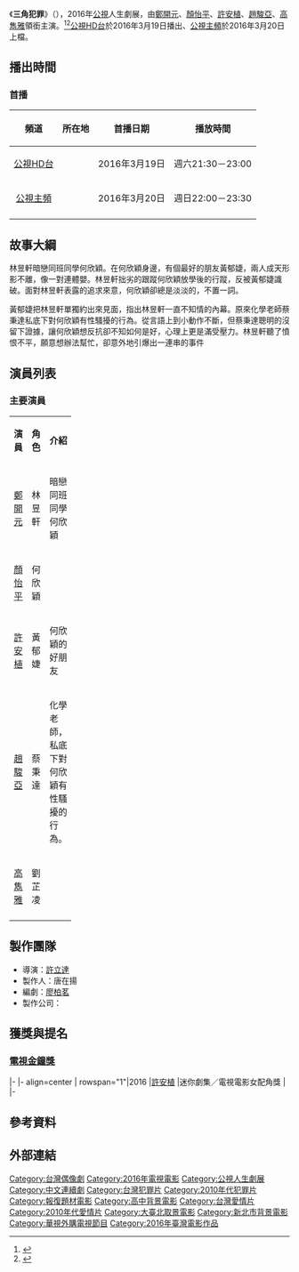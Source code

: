 {{Infobox Television
| show_name            = 三角犯罪
| original_name        = Hate you, Murder him, Love me!
| image                =
| caption              = 
| show_name_2          = 
| genre                = [[人生劇展|人生劇展]]、[[電視電影|電視電影]]
| format               = 
| creator              = 
| director             = [[許立達|許立達]]
| writer               = [[廖柏茗|廖柏茗]]
| creative_director    = 
| presenter            =
| starring             = {{Nowrap begin}}[[鄭開元|鄭開元]]、[[顏怡平|顏怡平]]、[[許安植|許安植]]、[[趙駿亞|趙駿亞]]、[[高雋雅|高雋雅]]{{Nowrap end}}
| judges               = 
| voices               = 
| narrated             = 
| theme_music_composer = 
| opentheme            =
| endtheme             = 
| composer             = 
| country              = {{ROC-TW}}
| language             = [[國語|國語]]
| num_seasons          = <!-- or num_series -->
| num_episodes         = 
| list_episodes        = 
| slogan               = 
| executive_producer   = 
| supervising_producer = 
| producer             = 唐在揚 
| editor               = 
| location             = {{ROC-TW}}
| cinematography       =
| camera               = 
| runtime              = 83分鐘
| company              = {{Nowrap begin}}{{Nowrap end}}
| distributor          = 
| channel              = [[公視HD台|公視HD台]]
| picture_format       = 高畫質 1920X[[1080i|1080i]]電視電影
| audio_format         = [[立體聲|立體聲]]
| first_run            = {{TWN}}
| aired                = {{start date|2016|03|19}}
| channel_1            = [[公視主頻|公視主頻]]
| picture_format_1     = 高畫質 1920X[[1080i|1080i]]電視電影
| audio_format_1       = [[立體聲|立體聲]]
| first_run_1          = {{TWN}}
| aired_1              = {{start date|2016|03|20}}
| status               = 
| preceded_by          = 
| followed_by          = 
| related              =
| website              = 
| production_website   = 
| imdb_id              = 7862008
}}
《'''三角犯罪'''》（{{lang-en|'''Hate you, Murder him, Love me!'''}}），2016年[[公視|公視]]人生劇展，由[[鄭開元|鄭開元]]、[[顏怡平|顏怡平]]、[[許安植|許安植]]、[[趙駿亞|趙駿亞]]、[[高雋雅|高雋雅]]領銜主演。<ref>{{Cite web |url=http://star.ettoday.net/news/613371 |title=高雋雅腫瘤開刀狂吐血　難忘媽媽柴智屏整晚守身旁 |accessdate=2016-03-15 |archive-date=2016-03-15 |archive-url=https://web.archive.org/web/20160315232839/http://star.ettoday.net/news/613371 |dead-url=no }}</ref><ref>{{Cite web |url=http://star.ettoday.net/news/611159 |title=妳是柴智屏女兒！高雋雅高EQ回「靠媽族」嗆聲 |accessdate=2016-03-15 |archive-date=2016-03-17 |archive-url=https://web.archive.org/web/20160317014323/http://star.ettoday.net/news/611159 |dead-url=no }}</ref>[[公視HD台|公視HD台]]於2016年3月19日播出、[[公視主頻|公視主頻]]於2016年3月20日上檔。

== 播出時間 ==
=== 首播 ===
{{UTC+8}}
{| class="wikitable" style="text-align:center"
|-  
! 頻道 || 所在地 || 首播日期 || 播放時間
|- 
|<center>[[公視HD台|公視HD台]]</center>||<center>{{TWN}}</center>||<center>2016年3月19日</center>||<center>週六21:30－23:00</center>
|-
|<center>[[公視主頻|公視主頻]]</center>||<center>{{TWN}}</center>||<center>2016年3月20日</center>||<center>週日22:00－23:30</center>
|-
|}
== 故事大綱 ==
林昱軒暗戀同班同學何欣穎。在何欣穎身邊，有個最好的朋友黃郁婕，兩人成天形影不離，像一對連體嬰。林昱軒拙劣的跟蹤何欣穎放學後的行蹤，反被黃郁婕識破。面對林昱軒表露的追求來意，何欣穎卻總是淡淡的，不置一詞。
 
黃郁婕把林昱軒單獨約出來見面，指出林昱軒一直不知情的內幕。原來化學老師蔡秉達私底下對何欣穎有性騷擾的行為。從言語上到小動作不斷，但蔡秉達聰明的沒留下證據，讓何欣穎想反抗卻不知如何是好，心理上更是滿受壓力。林昱軒聽了憤恨不平，願意想辦法幫忙，卻意外地引爆出一連串的事件

== 演員列表 ==
=== 主要演員 ===
{|class="wikitable" width="100%"
|- style="background:green; color:snow" align=center 
|width="8%"|'''演員''' || width="9%"|'''角色''' || width="46%"|'''介紹'''
|-
|<center>[[鄭開元|鄭開元]]</center>||<center>林昱軒</center>||暗戀同班同學何欣穎
|-
|<center>[[顏怡平|顏怡平]]</center>||<center>何欣穎</center>||
|-
|<center>[[許安植|許安植]]</center>||<center>黃郁婕</center>||何欣穎的好朋友
|-
|<center>[[趙駿亞|趙駿亞]]</center>||<center>蔡秉達</center>||化學老師，私底下對何欣穎有性騷擾的行為。
|-
|<center>[[高雋雅|高雋雅]]</center>||<center>劉芷凌</center>||
|-
|}

== 製作團隊 ==
* 導演：[[許立達|許立達]]
* 製作人：唐在揚
* 編劇：[[廖柏茗|廖柏茗]]
* 製作公司：
== 獲獎與提名 ==
=== [[第51屆金鐘獎|電視金鐘獎]] ===
{{awards table}}
|-
|- align=center
| rowspan="1"|2016
|[[許安植|許安植]]
|迷你劇集／電視電影女配角獎
|{{nom}}
|-
{{end}}

==參考資料==
{{Reflist}}
== 外部連結 ==
{{電視節目的變遷
|電視台={{flagicon|Taiwan}} [[公視HD台|公視HD台]]
|播放檔次=週六21:30－23:00
|節目名稱=三角犯罪<br />（2016年3月19日）
|上一節目=[[海豬仔|海豬仔]]<br />（2016年3月12日）
|下一節目=[[靠近|靠近]]<br />（2016年3月26日）
}}
{{電視節目的變遷
|電視台={{flagicon|Taiwan}} [[公視主頻|公視主頻]]
|播放檔次=週日22:00－23:30
|節目名稱=三角犯罪<br />（2016年3月20日）
|上一節目=[[海豬仔|海豬仔]]<br />（2016年3月13日）
|下一節目=[[靠近|靠近]]<br />（2016年3月27日）
}}
{{電視節目的變遷
|電視台   = {{TWN}} [[華視主頻|華視主頻]]
|播放檔次 = 星期日 22:00 - 23:45
|節目名稱 = [[三角犯罪|三角犯罪]]<br>(2018年4月8日)
|上一節目 = ‪ [[媽，告訴我哪裡有光|媽，告訴我哪裡有光]]<br>（‪‬2018年3月18日）<br>醒來(2018年3月25日)<br>數到第365天(2018年4月1日)
|下一節目 = [[愛情替聲|愛情替聲]]<br>（‪‬2018年4月15日）
}}
{{公視人生劇展}}
[[Category:台灣偶像劇|Category:台灣偶像劇]]
[[Category:2016年電視電影|Category:2016年電視電影]]
[[Category:公視人生劇展|Category:公視人生劇展]]
[[Category:中文連續劇|Category:中文連續劇]]
[[Category:台灣犯罪片|Category:台灣犯罪片]]
[[Category:2010年代犯罪片|Category:2010年代犯罪片]]
[[Category:報復題材電影|Category:報復題材電影]]
[[Category:高中背景電影|Category:高中背景電影]]
[[Category:台灣愛情片|Category:台灣愛情片]]
[[Category:2010年代愛情片|Category:2010年代愛情片]]
[[Category:大臺北取景電影|Category:大臺北取景電影]]
[[Category:新北市背景電影|Category:新北市背景電影]]
[[Category:華視外購電視節目|Category:華視外購電視節目]]
[[Category:2016年臺灣電影作品|Category:2016年臺灣電影作品]]